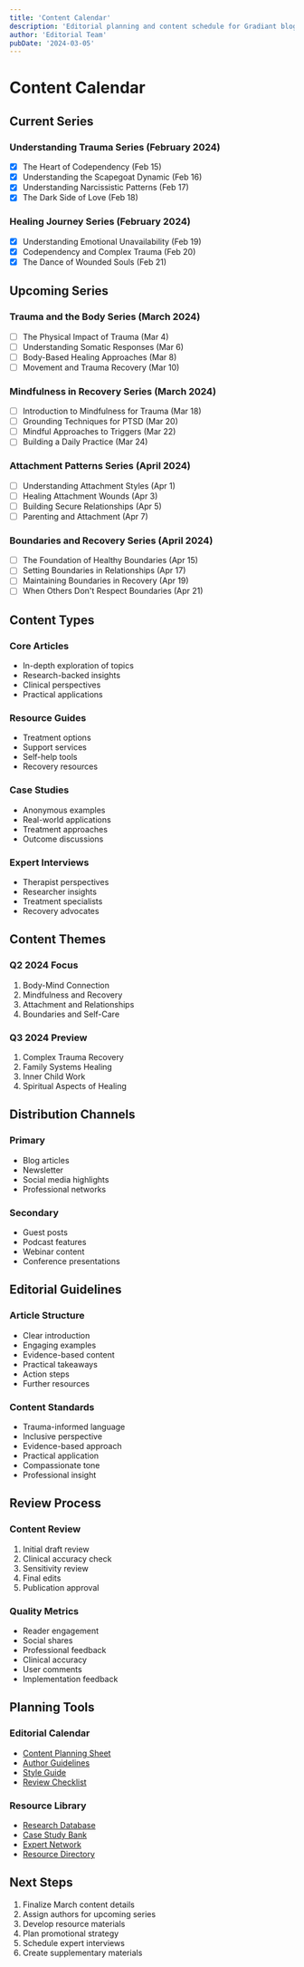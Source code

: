```yaml
---
title: 'Content Calendar'
description: 'Editorial planning and content schedule for Gradiant blog'
author: 'Editorial Team'
pubDate: '2024-03-05'
---
```


# Content Calendar

## Current Series

### Understanding Trauma Series (February 2024)

- [x] The Heart of Codependency (Feb 15)
- [x] Understanding the Scapegoat Dynamic (Feb 16)
- [x] Understanding Narcissistic Patterns (Feb 17)
- [x] The Dark Side of Love (Feb 18)

### Healing Journey Series (February 2024)

- [x] Understanding Emotional Unavailability (Feb 19)
- [x] Codependency and Complex Trauma (Feb 20)
- [x] The Dance of Wounded Souls (Feb 21)

## Upcoming Series

### Trauma and the Body Series (March 2024)

- [ ] The Physical Impact of Trauma (Mar 4)
- [ ] Understanding Somatic Responses (Mar 6)
- [ ] Body-Based Healing Approaches (Mar 8)
- [ ] Movement and Trauma Recovery (Mar 10)

### Mindfulness in Recovery Series (March 2024)

- [ ] Introduction to Mindfulness for Trauma (Mar 18)
- [ ] Grounding Techniques for PTSD (Mar 20)
- [ ] Mindful Approaches to Triggers (Mar 22)
- [ ] Building a Daily Practice (Mar 24)

### Attachment Patterns Series (April 2024)

- [ ] Understanding Attachment Styles (Apr 1)
- [ ] Healing Attachment Wounds (Apr 3)
- [ ] Building Secure Relationships (Apr 5)
- [ ] Parenting and Attachment (Apr 7)

### Boundaries and Recovery Series (April 2024)

- [ ] The Foundation of Healthy Boundaries (Apr 15)
- [ ] Setting Boundaries in Relationships (Apr 17)
- [ ] Maintaining Boundaries in Recovery (Apr 19)
- [ ] When Others Don't Respect Boundaries (Apr 21)

## Content Types

### Core Articles

- In-depth exploration of topics
- Research-backed insights
- Clinical perspectives
- Practical applications

### Resource Guides

- Treatment options
- Support services
- Self-help tools
- Recovery resources

### Case Studies

- Anonymous examples
- Real-world applications
- Treatment approaches
- Outcome discussions

### Expert Interviews

- Therapist perspectives
- Researcher insights
- Treatment specialists
- Recovery advocates

## Content Themes

### Q2 2024 Focus

1. Body-Mind Connection
2. Mindfulness and Recovery
3. Attachment and Relationships
4. Boundaries and Self-Care

### Q3 2024 Preview

1. Complex Trauma Recovery
2. Family Systems Healing
3. Inner Child Work
4. Spiritual Aspects of Healing

## Distribution Channels

### Primary

- Blog articles
- Newsletter
- Social media highlights
- Professional networks

### Secondary

- Guest posts
- Podcast features
- Webinar content
- Conference presentations

## Editorial Guidelines

### Article Structure

- Clear introduction
- Engaging examples
- Evidence-based content
- Practical takeaways
- Action steps
- Further resources

### Content Standards

- Trauma-informed language
- Inclusive perspective
- Evidence-based approach
- Practical application
- Compassionate tone
- Professional insight

## Review Process

### Content Review

1. Initial draft review
2. Clinical accuracy check
3. Sensitivity review
4. Final edits
5. Publication approval

### Quality Metrics

- Reader engagement
- Social shares
- Professional feedback
- Clinical accuracy
- User comments
- Implementation feedback

## Planning Tools

### Editorial Calendar

- [Content Planning Sheet](planning/content-planning.xlsx)
- [Author Guidelines](planning/author-guidelines.pdf)
- [Style Guide](planning/style-guide.pdf)
- [Review Checklist](planning/review-checklist.pdf)

### Resource Library

- [Research Database](planning/research-database.xlsx)
- [Case Study Bank](planning/case-studies.xlsx)
- [Expert Network](planning/expert-network.xlsx)
- [Resource Directory](planning/resource-directory.xlsx)

## Next Steps

1. Finalize March content details
2. Assign authors for upcoming series
3. Develop resource materials
4. Plan promotional strategy
5. Schedule expert interviews
6. Create supplementary materials
